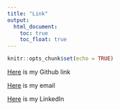```yaml
---
title: "Link"
output: 
  html_document:
    toc: true
    toc_float: true
---
```


```r
knitr::opts_chunk$set(echo = TRUE)
```

[Here](https://github.com/tingyusally) is my Github link

[Here](mailto:<tq2171@cumc.columbia.edu>) is my email

[Here](https://www.linkedin.com/in/tingyu-qian-a55521289/) is my LinkedIn
